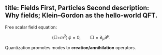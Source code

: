 title: Fields First, Particles Second
description: Why fields; Klein–Gordon as the hello‑world QFT.
---


Free scalar field equation:


$$ (\Box + m^2)\,\phi = 0, \qquad \Box = \partial_\mu \partial^\mu. $$


Quantization promotes modes to **creation/annihilation** operators.